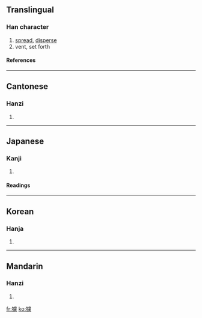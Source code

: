 {{see|摅}}

==Translingual==
===Han character===
{{Han char|rn=64|rad=手|as=15|sn=18|four=5103<sub>6</sub>|canj=手卜心心 (QYPP)}}
# [[spread]], [[disperse]]
# vent, set forth
====References====
{{Han ref|kx=0462.030|dkj=12932|dj=0811.110|hdz=31980.030|uh=6504|ud=25860|bh=EFD2|bd=61394}}

----
==Cantonese==
===Hanzi===
{{yue-hanzi|jyut=|y=syu1}}
# {{defn|Cantonese}}

----
==Japanese==
===Kanji===
{{ja-kanji|grade=|rs=手15}}
# {{defn|Japanese}} 
====Readings====
{{ja-readings|on=[[ちょ]] (cho)|kun=[[のべる]] (noberu)}}

----
==Korean==
===Hanja===
{{ko-hanja|hangeul=터|eumhun=|rv=teo|mr=t'ŏ|y=the}}
# {{defn|Korean}}

----
==Mandarin==
===Hanzi===
{{cmn-hanzi|sim=摅|pin=[[shū]] ([[shu1]])|wg=shu<sup>1</sup>}}
# {{defn|Mandarin}}

[[fr:攄]]
[[ko:攄]]